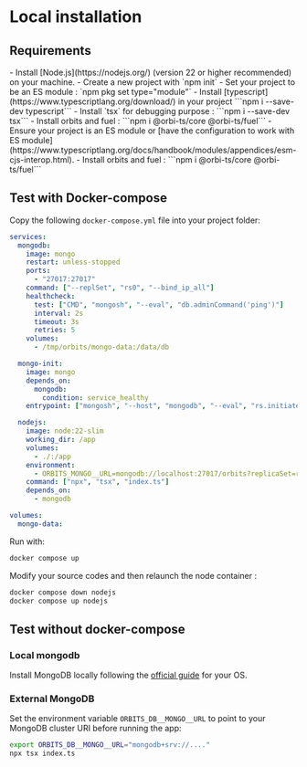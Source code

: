 

# Local installation

## Requirements

<Tabs>
  <TabItem value="new-project" label="Create a new project from scratch" default>
    - Install [Node.js](https://nodejs.org/) (version 22 or higher recommended) on your machine. 
    - Create a new project with `npm init`
    - Set your project to be an ES module : `npm pkg set type="module"` 
    - Install [typescript](https://www.typescriptlang.org/download/) in your project
    ```npm i --save-dev typescript``` 
    - Install `tsx` for debugging purpose : 
    ```npm i --save-dev tsx```
    - Install orbits and fuel : 
     ```npm i @orbi-ts/core @orbi-ts/fuel```
  </TabItem>
  <TabItem value="existing-project" label="Integrate into an existing TypeScript project" default>
     - Ensure your project is an ES module or [have the configuration to work with ES module](https://www.typescriptlang.org/docs/handbook/modules/appendices/esm-cjs-interop.html).
     - Install orbits and fuel : 
     ```npm i @orbi-ts/core @orbi-ts/fuel```
  </TabItem>
</Tabs>


## Test with Docker-compose

Copy the following `docker-compose.yml` file into your project folder:

```yaml title="docker-compose.yaml"
services:
  mongodb:
    image: mongo
    restart: unless-stopped
    ports:
      - "27017:27017"
    command: ["--replSet", "rs0", "--bind_ip_all"]
    healthcheck:
      test: ["CMD", "mongosh", "--eval", "db.adminCommand('ping')"]
      interval: 2s
      timeout: 3s
      retries: 5
    volumes:
      - /tmp/orbits/mongo-data:/data/db

  mongo-init:
    image: mongo
    depends_on:
      mongodb:
        condition: service_healthy
    entrypoint: ["mongosh", "--host", "mongodb", "--eval", "rs.initiate({_id: 'rs0', members:[{_id:0, host:'localhost:27017'}]})"]

  nodejs:
    image: node:22-slim
    working_dir: /app
    volumes:
      - ./:/app
    environment:
      - ORBITS_MONGO__URL=mongodb://localhost:27017/orbits?replicaSet=rs0
    command: ["npx", "tsx", "index.ts"]
    depends_on:
      - mongodb

volumes:
  mongo-data:
```

Run with:

```bash
docker compose up
```

Modify your source codes and then relaunch the node container : 
```bash
docker compose down nodejs
docker compose up nodejs
```


## Test without docker-compose

### Local mongodb

Install MongoDB locally following the [official guide](https://www.mongodb.com/docs/manual/installation/) for your OS.

### External MongoDB

Set the environment variable `ORBITS_DB__MONGO__URL` to point to your MongoDB cluster URI before running the app:
```bash
export ORBITS_DB__MONGO__URL="mongodb+srv://...."
npx tsx index.ts
```